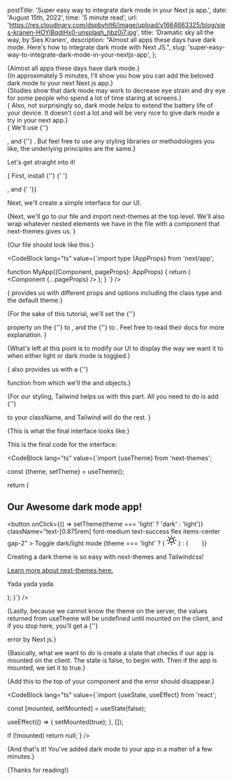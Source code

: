 
  postTitle: 'Super easy way to integrate dark mode in your Next js app.',
  date: 'August 15th, 2022',
  time: '5 minute read',
  url: 'https://res.cloudinary.com/dspbvhlt6/image/upload/v1664663325/blog/sies-kranen-HOYiBqdiHx0-unsplash_hbz0i7.jpg',
  title: 'Dramatic sky all the way, by Sies Kranen',
  description:
    "Almost all apps these days have dark mode. Here's how to integrate dark mode with Next JS.",
  slug: 'super-easy-way-to-integrate-dark-mode-in-your-nextjs-app',
};

{<Text>Almost all apps these days have dark mode.</Text>}  
{<Text>In approximately 5 minutes, I'll show you how you can add the beloved
dark mode to your next Next js app.</Text>}  
{<Text>Studies show that dark mode may work to decrease eye strain and dry eye
for some people who spend a lot of time staring at screens.</Text>}  
{<Text> Also, not surprisingly so, dark mode helps to extend the battery life of
your device. It doesn’t cost a lot and will be very nice to give dark mode a try
in your next app.</Text>}  
{<Text> We'll use {''}

<ExternalUrl text='next-themes' href='https://www.npmjs.com/package/next-themes' />, and {''}
<ExternalUrl text='Tailwindcss' href='https://tailwindcss.com/' />. But feel free to use any styling libraries or methodologies you
like, the underlying principles are the same.</Text>}

<Text>Let's get straight into it!</Text>

{<Text> First, install {''} <QuoteText quote="next-themes" />{' '}

<BoldText text="(npm i next-themes)" />, and <ExternalUrl
  href="https://tailwindcss.com/docs/installation"
  text="add Tailwindcss as a dev
dependency."
/>{' '}</Text>}

<Text>Next, we'll create a simple interface for our UI.</Text>

<Interface />

{<Text>Next, we'll go to our <QuoteText quote="_app.tsx" /> file and import
next-themes at the top level. We'll also wrap whatever nested elements we have
in the file with a <QuoteText quote="ThemeProvider" /> component that
next-themes gives us. </Text>}

{<Text>Our <QuoteText quote="_app.tsx" /> file should look like this:</Text>}

<CodeBlock
  lang="ts"
  value={`import type {AppProps} from 'next/app';
  
function MyApp({Component, pageProps}: AppProps) {
return (
  <ThemeProvider attribute="class" defaultTheme="system">
    <Layout>
      <Component {...pageProps} />
    </Layout>
  </ThemeProvider>
  );
} `}
/>

{<Text><QuoteText quote="next-themes" /> provides us with different props and
options including the class type and the default theme.</Text>}

{<Text>For the sake of this tutorial, we'll set the {''}

<QuoteText quote="attribute" /> property on the {''}
<QuoteText quote="ThemeProvider" /> to <QuoteText quote="class" />, and the {''}
<QuoteText quote="defaultTheme" /> to <QuoteText quote="system" />. Feel free to read their docs <ExternalUrl href='https://github.com/pacocoursey/next-themes' text='here'/>  for more explanation. </Text>}

{<Text>What's left at this point is to modify our UI to display the way we want
it to when either light or dark mode is toggled.</Text>}

{<Text><QuoteText quote="next-themes" /> also provides us with a {''}

<QuoteText quote="useTheme" /> function from which we'll <ExternalUrl text="destructure" href="https://developer.mozilla.org/en-US/docs/Web/JavaScript/Reference/Operators/Destructuring_assignment"/> the <QuoteText quote="theme" /> and <QuoteText quote="setTheme" /> objects.</Text>}

{<Text>For our styling, Tailwind helps us with this part. All you need to do is
add {''}

<QuoteText quote="dark:mt-2 ..." /> to your className, and Tailwind will do the
rest. </Text>}

{<Text>This is what the final interface looks like:</Text>}

<InterfaceIntegrated />

<Text>This is the final code for the interface:</Text>

<CodeBlock
  lang="ts"
  value={`import {useTheme} from 'next-themes';
  
  const {theme, setTheme} = useTheme();
  
  return (
    <section className="flex flex-col items-start gap-6 px-4 py-4 my-8 border-2 rounded basis-full dark:border-white-700 dark:text-white text-grey-800">
      <div className="flex gap-5 items-center justify-between">
        <h1 className="text-md">Our Awesome dark mode app!</h1>
        <button
          onClick={() => setTheme(theme === 'light' ? 'dark' : 'light')}
          className="text-[0.875rem] font-medium text-success flex items-center gap-2"
        >
          <span>Toggle dark/light mode</span>
          {theme === 'light' ? (
            <svg
              xmlns="http://www.w3.org/2000/svg"
              viewBox="0 0 24 24"
              width="24"
              height="24"
            >
              <path fill="none" d="M0 0h24v24H0z" />
              <path d="M12 18a6 6 0 1 1 0-12 6 6 0 0 1 0 12zm0-2a4 4 0 1 0 0-8 4 4 0 0 0 0 8zM11 1h2v3h-2V1zm0 19h2v3h-2v-3zM3.515 4.929l1.414-1.414L7.05 5.636 5.636 7.05 3.515 4.93zM16.95 18.364l1.414-1.414 2.121 2.121-1.414 1.414-2.121-2.121zm2.121-14.85l1.414 1.415-2.121 2.121-1.414-1.414 2.121-2.121zM5.636 16.95l1.414 1.414-2.121 2.121-1.414-1.414 2.121-2.121zM23 11v2h-3v-2h3zM4 11v2H1v-2h3z" />
            </svg>
          ) : (
            <svg
              xmlns="http://www.w3.org/2000/svg"
              viewBox="0 0 24 24"
              width="24"
              height="24"
              fill="#fff"
            >
              <path fill="none" d="M0 0h24v24H0z" />
              <path d="M10 7a7 7 0 0 0 12 4.9v.1c0 5.523-4.477 10-10 10S2 17.523 2 12 6.477 2 12 2h.1A6.979 6.979 0 0 0 10 7zm-6 5a8 8 0 0 0 15.062 3.762A9 9 0 0 1 8.238 4.938 7.999 7.999 0 0 0 4 12z" />
            </svg>
          )}
        </button>
      </div>
      <div className="w-20 h-20 rounded-full bg-info dark:bg-brown" />
      <p className="font-medium">
        Creating a dark theme is so easy with next-themes and Tailwindcss!
      </p>
      <a
        href="https://www.npmjs.com/package/next-themes"
        target="_blank"
        rel="noopener noreferrer"
        className="underline"
      >
        Learn more about next-themes here.
      </a>
      <p>Yada yada yada.</p>
    </section>
  );
}`}
/>

{<Text>Lastly, because we cannot know the theme on the server, the values
returned from useTheme will be undefined until mounted on the client, and if you
stop here, you'll get a {''}

<ExternalUrl href='https://nextjs.org/docs/messages/react-hydration-error' text='hydration mismatch' />
error by Next js.</Text>}

{<Text>Basically, what we want to do is create a state that checks if our app is
mounted on the client. The state is false, to begin with. Then if the app is
mounted, we set it to true.</Text>}

{<Text>Add this to the top of your component and the error should
disappear.</Text>}

<CodeBlock lang="ts" value={`import {useState, useEffect} from 'react';
  
const [mounted, setMounted] = useState(false);
  
useEffect(() => {
  setMounted(true);
}, []);

if (!mounted) return null;`} />

{<Text>And that's it! You've added dark mode to your app in a matter of a few
minutes.</Text>}

{<Text>Thanks for reading!</Text>}

